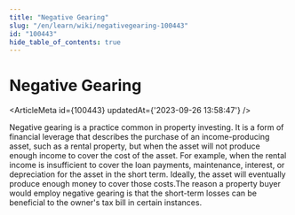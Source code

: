 ```yaml
---
title: "Negative Gearing"
slug: "/en/learn/wiki/negativegearing-100443"
id: "100443"
hide_table_of_contents: true
---
```



# Negative Gearing

<ArticleMeta id={100443} updatedAt={'2023-09-26 13:58:47'} />
<div className='border-solid border-b border-t-0 my-4 border-[var(--ifm-color-gray-300)]' />

Negative gearing is a practice common in property investing. It is a form of financial leverage that describes the purchase of an income-producing asset, such as a rental property, but when the asset will not produce enough income to cover the cost of the asset. For example, when the rental income is insufficient to cover the loan payments, maintenance, interest, or depreciation for the asset in the short term. Ideally, the asset will eventually produce enough money to cover those costs.The reason a property buyer would employ negative gearing is that the short-term losses can be beneficial to the owner's tax bill in certain instances.
